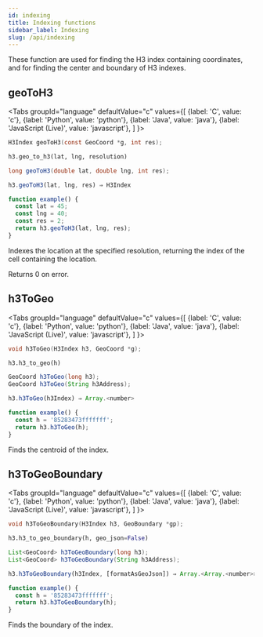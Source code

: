 ```yaml
---
id: indexing
title: Indexing functions
sidebar_label: Indexing
slug: /api/indexing
---
```



These function are used for finding the H3 index containing coordinates, and for finding the center and boundary of H3 indexes.

## geoToH3

<Tabs
  groupId="language"
  defaultValue="c"
  values={[
    {label: 'C', value: 'c'},
    {label: 'Python', value: 'python'},
    {label: 'Java', value: 'java'},
    {label: 'JavaScript (Live)', value: 'javascript'},
  ]
}>
<TabItem value="c">

```c
H3Index geoToH3(const GeoCoord *g, int res);
```

</TabItem>
<TabItem value="python">

```py
h3.geo_to_h3(lat, lng, resolution)
```

</TabItem>
<TabItem value="java">

```java
long geoToH3(double lat, double lng, int res);
```

</TabItem>
<TabItem value="javascript">

```js
h3.geoToH3(lat, lng, res) ⇒ H3Index
```

```js live
function example() {
  const lat = 45;
  const lng = 40;
  const res = 2;
  return h3.geoToH3(lat, lng, res);
}
```

</TabItem>
</Tabs>

Indexes the location at the specified resolution, returning the index of the cell containing the location.

Returns 0 on error.

## h3ToGeo

<Tabs
  groupId="language"
  defaultValue="c"
  values={[
    {label: 'C', value: 'c'},
    {label: 'Python', value: 'python'},
    {label: 'Java', value: 'java'},
    {label: 'JavaScript (Live)', value: 'javascript'},
  ]
}>
<TabItem value="c">

```c
void h3ToGeo(H3Index h3, GeoCoord *g);
```

</TabItem>
<TabItem value="python">

```py
h3.h3_to_geo(h)
```

</TabItem>
<TabItem value="java">

```java
GeoCoord h3ToGeo(long h3);
GeoCoord h3ToGeo(String h3Address);
```

</TabItem>
<TabItem value="javascript">

```js
h3.h3ToGeo(h3Index) ⇒ Array.<number>
```

```js live
function example() {
  const h = '85283473fffffff';
  return h3.h3ToGeo(h);
}
```

</TabItem>
</Tabs>

Finds the centroid of the index.

## h3ToGeoBoundary

<Tabs
  groupId="language"
  defaultValue="c"
  values={[
    {label: 'C', value: 'c'},
    {label: 'Python', value: 'python'},
    {label: 'Java', value: 'java'},
    {label: 'JavaScript (Live)', value: 'javascript'},
  ]
}>
<TabItem value="c">

```c
void h3ToGeoBoundary(H3Index h3, GeoBoundary *gp);
```

</TabItem>
<TabItem value="python">

```py
h3.h3_to_geo_boundary(h, geo_json=False)
```

</TabItem>
<TabItem value="java">

```java
List<GeoCoord> h3ToGeoBoundary(long h3);
List<GeoCoord> h3ToGeoBoundary(String h3Address);
```

</TabItem>
<TabItem value="javascript">

```js
h3.h3ToGeoBoundary(h3Index, [formatAsGeoJson]) ⇒ Array.<Array.<number>>
```

```js live
function example() {
  const h = '85283473fffffff';
  return h3.h3ToGeoBoundary(h);
}
```

</TabItem>
</Tabs>

Finds the boundary of the index.
